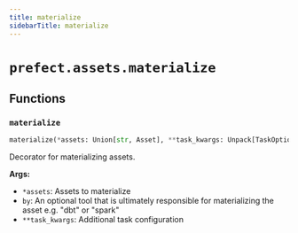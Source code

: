 ```yaml
---
title: materialize
sidebarTitle: materialize
---
```


# `prefect.assets.materialize`

## Functions

### `materialize` <sup><a href="https://github.com/prefecthq/prefect/blob/main/src/prefect/assets/materialize.py#L17" target="_blank"><Icon icon="github" style="width: 14px; height: 14px;" /></a></sup>

```python
materialize(*assets: Union[str, Asset], **task_kwargs: Unpack[TaskOptions]) -> Callable[[Callable[P, R]], MaterializingTask[P, R]]
```


Decorator for materializing assets.

**Args:**
- `*assets`: Assets to materialize
- `by`: An optional tool that is ultimately responsible for materializing the asset e.g. "dbt" or "spark"
- `**task_kwargs`: Additional task configuration

